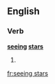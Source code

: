 ==English==

===Verb===
'''[[see]]ing [[star]]s'''

# {{present participle of|see stars}}

[[fr:seeing stars]]
